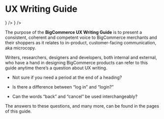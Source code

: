 
# UX Writing Guide

<CardGrid>
  <LandingCard
    className="bg-white"
    variant="secondary"
    title="Learn the basics"
    description="Get to know the basic principles on how we communicate with our users."
    href="content-guide/basics"
    icon={<Icon name="widgets" />}
  />
  <LandingCard
    className="bg-white"
    variant="secondary"
    title="Jump to glossary"
    description="Learn how to use specific words within the BigCommerce ecosystem."
    href="content-guide/glossary"
    icon={<Icon name="glossary" />}
  />
</CardGrid>

The purpose of the **BigCommerce UX Writing Guide** is to present a consistent, coherent and competent voice to BigCommerce merchants and their shoppers as it relates to in-product, customer-facing communication, aka microcopy.

Writers, researchers, designers and developers, both internal and external, who have a hand in designing BigCommerce products can refer to this guide anytime there’s a question about UX writing.

- Not sure if you need a period at the end of a heading?

- Is there a difference between “log in” and “login?”

- Can the words “back” and “cancel” be used interchangeably?

The answers to these questions, and many more, can be found in the pages of this guide.
